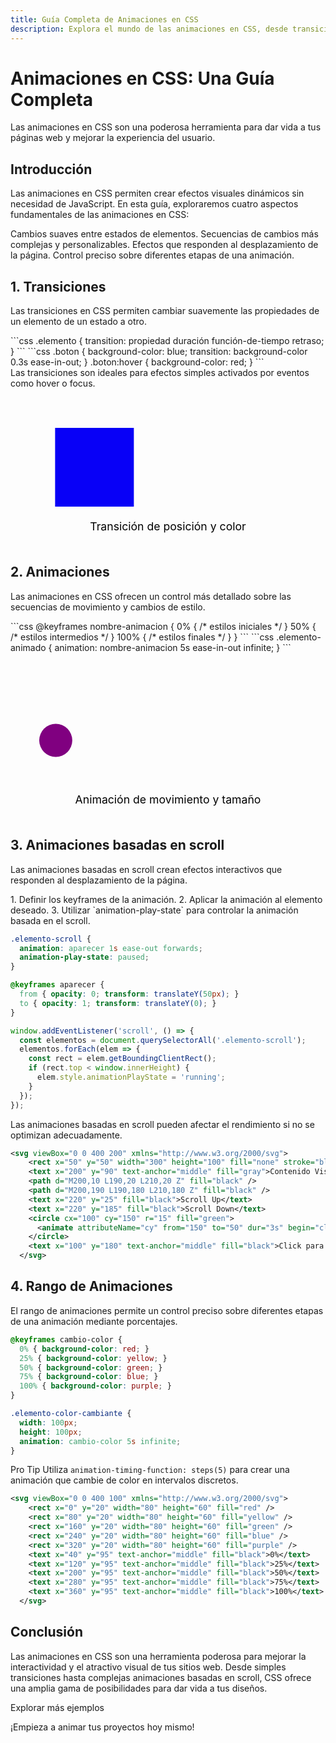 ```yaml
---
title: Guía Completa de Animaciones en CSS
description: Explora el mundo de las animaciones en CSS, desde transiciones básicas hasta animaciones avanzadas basadas en scroll. Incluye ejemplos interactivos y gráficos explicativos.
---
```



# Animaciones en CSS: Una Guía Completa

<Aside type="tip">
  Las animaciones en CSS son una poderosa herramienta para dar vida a tus páginas web y mejorar la experiencia del usuario.
</Aside>

## Introducción

Las animaciones en CSS permiten crear efectos visuales dinámicos sin necesidad de JavaScript. En esta guía, exploraremos cuatro aspectos fundamentales de las animaciones en CSS:

<CardGrid>
  <Card title="Transiciones" icon="rocket">
    Cambios suaves entre estados de elementos.
  </Card>
  <Card title="Animaciones" icon="random">
    Secuencias de cambios más complejas y personalizables.
  </Card>
  <Card title="Animaciones basadas en scroll" icon="down-caret">
    Efectos que responden al desplazamiento de la página.
  </Card>
  <Card title="Rango de Animaciones" icon="bars">
    Control preciso sobre diferentes etapas de una animación.
  </Card>
</CardGrid>

## 1. Transiciones

Las transiciones en CSS permiten cambiar suavemente las propiedades de un elemento de un estado a otro.

<Tabs>
  <TabItem label="Sintaxis Básica">
    ```css
    .elemento {
      transition: propiedad duración función-de-tiempo retraso;
    }
    ```
  </TabItem>
  <TabItem label="Ejemplo">
    ```css
    .boton {
      background-color: blue;
      transition: background-color 0.3s ease-in-out;
    }
    .boton:hover {
      background-color: red;
    }
    ```
  </TabItem>
</Tabs>

<Aside type="note">
  Las transiciones son ideales para efectos simples activados por eventos como hover o focus.
</Aside>

<antArtifact identifier="transition-svg" type="image/svg+xml" title="Diagrama de Transición CSS">
  <svg viewBox="0 0 400 200" xmlns="http://www.w3.org/2000/svg">
    <rect x="50" y="50" width="100" height="100" fill="blue">
      <animate attributeName="x" from="50" to="250" dur="3s" repeatCount="indefinite" />
      <animate attributeName="fill" from="blue" to="red" dur="3s" repeatCount="indefinite" />
    </rect>
    <text x="200" y="180" text-anchor="middle" fill="black">Transición de posición y color</text>
  </svg>

## 2. Animaciones

Las animaciones en CSS ofrecen un control más detallado sobre las secuencias de movimiento y cambios de estilo.

<Tabs>
  <TabItem label="Definición de Keyframes">
    ```css
    @keyframes nombre-animacion {
      0% { /* estilos iniciales */ }
      50% { /* estilos intermedios */ }
      100% { /* estilos finales */ }
    }
    ```
  </TabItem>
  <TabItem label="Aplicación de Animación">
    ```css
    .elemento-animado {
      animation: nombre-animacion 5s ease-in-out infinite;
    }
    ```
  </TabItem>
</Tabs>

<LinkCard
  title="Más sobre animaciones"
  description="Aprende técnicas avanzadas de animación en CSS"
  href="#"
/>

<svg viewBox="0 0 400 200" xmlns="http://www.w3.org/2000/svg">
    <circle cx="50" cy="100" r="20" fill="purple">
      <animate attributeName="cx" from="50" to="350" dur="4s" repeatCount="indefinite" />
      <animate attributeName="r" values="20;40;20" dur="4s" repeatCount="indefinite" />
    </circle>
    <text x="200" y="180" text-anchor="middle" fill="black">Animación de movimiento y tamaño</text>
  </svg>

## 3. Animaciones basadas en scroll

Las animaciones basadas en scroll crean efectos interactivos que responden al desplazamiento de la página.

<Steps>
  1. Definir los keyframes de la animación.
  2. Aplicar la animación al elemento deseado.
  3. Utilizar `animation-play-state` para controlar la animación basada en el scroll.
</Steps>

```css
.elemento-scroll {
  animation: aparecer 1s ease-out forwards;
  animation-play-state: paused;
}

@keyframes aparecer {
  from { opacity: 0; transform: translateY(50px); }
  to { opacity: 1; transform: translateY(0); }
}
```

```javascript
window.addEventListener('scroll', () => {
  const elementos = document.querySelectorAll('.elemento-scroll');
  elementos.forEach(elem => {
    const rect = elem.getBoundingClientRect();
    if (rect.top < window.innerHeight) {
      elem.style.animationPlayState = 'running';
    }
  });
});
```

<Aside type="caution">
  Las animaciones basadas en scroll pueden afectar el rendimiento si no se optimizan adecuadamente.
</Aside>

```svg
<svg viewBox="0 0 400 200" xmlns="http://www.w3.org/2000/svg">
    <rect x="50" y="50" width="300" height="100" fill="none" stroke="black" />
    <text x="200" y="90" text-anchor="middle" fill="gray">Contenido Visible</text>
    <path d="M200,10 L190,20 L210,20 Z" fill="black" />
    <path d="M200,190 L190,180 L210,180 Z" fill="black" />
    <text x="220" y="25" fill="black">Scroll Up</text>
    <text x="220" y="185" fill="black">Scroll Down</text>
    <circle cx="100" cy="150" r="15" fill="green">
      <animate attributeName="cy" from="150" to="50" dur="3s" begin="click" fill="freeze" />
    </circle>
    <text x="100" y="180" text-anchor="middle" fill="black">Click para animar</text>
  </svg>

```

## 4. Rango de Animaciones

El rango de animaciones permite un control preciso sobre diferentes etapas de una animación mediante porcentajes.

```css
@keyframes cambio-color {
  0% { background-color: red; }
  25% { background-color: yellow; }
  50% { background-color: green; }
  75% { background-color: blue; }
  100% { background-color: purple; }
}

.elemento-color-cambiante {
  width: 100px;
  height: 100px;
  animation: cambio-color 5s infinite;
}
```

<Badge variant="success">Pro Tip</Badge> Utiliza `animation-timing-function: steps(5)` para crear una animación que cambie de color en intervalos discretos.

```svg
<svg viewBox="0 0 400 100" xmlns="http://www.w3.org/2000/svg">
    <rect x="0" y="20" width="80" height="60" fill="red" />
    <rect x="80" y="20" width="80" height="60" fill="yellow" />
    <rect x="160" y="20" width="80" height="60" fill="green" />
    <rect x="240" y="20" width="80" height="60" fill="blue" />
    <rect x="320" y="20" width="80" height="60" fill="purple" />
    <text x="40" y="95" text-anchor="middle" fill="black">0%</text>
    <text x="120" y="95" text-anchor="middle" fill="black">25%</text>
    <text x="200" y="95" text-anchor="middle" fill="black">50%</text>
    <text x="280" y="95" text-anchor="middle" fill="black">75%</text>
    <text x="360" y="95" text-anchor="middle" fill="black">100%</text>
  </svg>

```

## Conclusión

Las animaciones en CSS son una herramienta poderosa para mejorar la interactividad y el atractivo visual de tus sitios web. Desde simples transiciones hasta complejas animaciones basadas en scroll, CSS ofrece una amplia gama de posibilidades para dar vida a tus diseños.

<LinkButton href="#">Explorar más ejemplos</LinkButton>

<Icon name="rocket" color="purple" size="2rem" /> ¡Empieza a animar tus proyectos hoy mismo!
</antArtifact>
